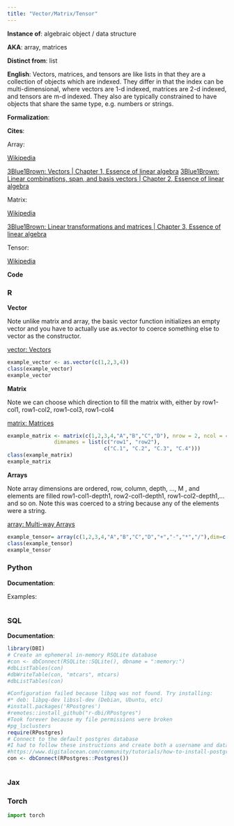 ```yaml
---
title: "Vector/Matrix/Tensor"
---
```


**Instance of**: algebraic object / data structure

**AKA**: array, matrices

**Distinct from**: list

**English**: Vectors, matrices, and tensors are like lists in that they are a collection of objects which are indexed. They differ in that the index can be multi-dimensional, where vectors are 1-d indexed, matrices are 2-d indexed, and tensors are m-d indexed. They also are typically constrained to have objects that share the same type, e.g. numbers or strings.

**Formalization**:

$$ 
$$
    
    
**Cites**: 

Array: 

[Wikipedia](https://en.wikipedia.org/wiki/Array_(data_structure))

[3Blue1Brown: Vectors | Chapter 1, Essence of linear algebra](https://www.youtube.com/watch?v=fNk_zzaMoSs)
[3Blue1Brown: Linear combinations, span, and basis vectors | Chapter 2, Essence of linear algebra](https://www.youtube.com/watch?v=k7RM-ot2NWY)

Matrix:

[Wikipedia](https://en.wikipedia.org/wiki/Matrix_(mathematics))

[3Blue1Brown: Linear transformations and matrices | Chapter 3, Essence of linear algebra](https://www.youtube.com/watch?v=kYB8IZa5AuE)

Tensor:

[Wikipedia](https://en.wikipedia.org/wiki/Tensor)
  
**Code**
    
::: panel-tabset
  
### R

**Vector**

Note unlike matrix and array, the basic vector function initializes an empty vector and you have to actually use as.vector to coerce something else to vector as the constructor.

[vector: Vectors](https://www.rdocumentation.org/packages/base/versions/3.6.2/topics/vector)

```r
example_vector <- as.vector(c(1,2,3,4))
class(example_vector)
example_vector
```

**Matrix**

Note we can choose which direction to fill the matrix with, either by row1-col1, row1-col2, row1-col3, row1-col4

[matrix: Matrices](https://www.rdocumentation.org/packages/base/versions/3.6.2/topics/matrix)
```r
example_matrix <- matrix(c(1,2,3,4,"A","B","C","D"), nrow = 2, ncol = 4, byrow = TRUE,
               dimnames = list(c("row1", "row2"),
                               c("C.1", "C.2", "C.3", "C.4")))
class(example_matrix)
example_matrix
```


**Arrays**

Note array dimensions are ordered, row, column, depth, ..., M , and elements are filled row1-col1-depth1, row2-col1-depth1, row1-col2-depth1,... and so on. Note this was coerced to a string because any of the elements were a string.

[array: Multi-way Arrays](https://www.rdocumentation.org/packages/base/versions/3.6.2/topics/array)

```r
example_tensor= array(c(1,2,3,4,"A","B","C","D","+","-","*","/"),dim=c(2,3,2,2)) 
class(example_tensor)
example_tensor
```


### Python

**Documentation**: 

Examples:
  
```python
```


### SQL

**Documentation**: 

```r
library(DBI)
# Create an ephemeral in-memory RSQLite database
#con <- dbConnect(RSQLite::SQLite(), dbname = ":memory:")
#dbListTables(con)
#dbWriteTable(con, "mtcars", mtcars)
#dbListTables(con)

#Configuration failed because libpq was not found. Try installing:
#* deb: libpq-dev libssl-dev (Debian, Ubuntu, etc)
#install.packages('RPostgres')
#remotes::install_github("r-dbi/RPostgres")
#Took forever because my file permissions were broken
#pg_lsclusters
require(RPostgres)
# Connect to the default postgres database
#I had to follow these instructions and create both a username and database that matched my ubuntu name
#https://www.digitalocean.com/community/tutorials/how-to-install-postgresql-on-ubuntu-20-04-quickstart
con <- dbConnect(RPostgres::Postgres())

```

```sql
```

### Jax

### Torch

```python
import torch

```

:::

  
    
